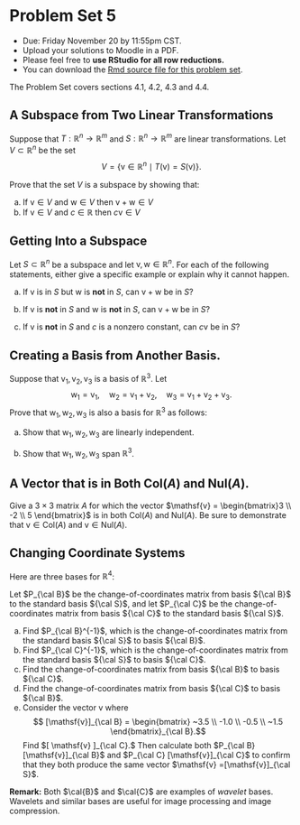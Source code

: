 
# Problem Set 5

* Due: Friday November 20 by 11:55pm CST. 
* Upload your solutions to Moodle in a PDF. 
* Please feel free to **use RStudio for all row reductions.**
* You can download the [Rmd source file  for this problem set](https://github.com/mathbeveridge/math236_f20/blob/main/PS5-problem-set-5.Rmd).


The Problem Set covers sections 4.1, 4.2, 4.3 and 4.4. 







## A Subspace from Two Linear Transformations

Suppose  that $T: \mathbb{R}^n \to \mathbb{R}^m$ and  $S: \mathbb{R}^n \to \mathbb{R}^m$ are linear transformations. 
 Let $V  \subset  \mathbb{R}^n$ be  the set 
$$
V = \{ \mathsf{v}  \in \mathbb{R}^n\mid T(\mathsf{v})  = S(\mathsf{v}) \}.
$$

Prove that the set $V$ is a subspace by showing that:

a. If $\mathsf{v} \in V$ and $\mathsf{w} \in V$ then  $\mathsf{v}+\mathsf{w} \in V$
b. If $\mathsf{v} \in V$ and $c \in \mathbb{R}$ then  $c \mathsf{v} \in V$





## Getting Into a Subspace

Let $S \subset \mathbb{R}^n$ be a subspace and let $\mathsf{v}, \mathsf{w} \in \mathbb{R}^n$. For  each of the following statements, either give  a specific example  or explain why it cannot happen.


a. If $\mathsf{v}$ is in $S$ but  $\mathsf{w}$ is **not** in $S$, can  $\mathsf{v} + \mathsf{w}$ be in $S$?  

b. If $\mathsf{v}$ is **not** in $S$ and  $\mathsf{w}$ is **not** in $S$, can  $\mathsf{v} + \mathsf{w}$ be in $S$? 

c. If $\mathsf{v}$ is **not** in  $S$ and $c$ is a  nonzero constant, can $c\mathsf{v}$ be  in $S$?



## Creating a Basis from  Another Basis.

Suppose that $\mathsf{v}_1, \mathsf{v}_2, \mathsf{v}_3$ is a basis of $\mathbb{R}^3$. Let
$$
\mathsf{w}_1 = \mathsf{v}_1, \quad \mathsf{w}_2 = \mathsf{v}_1 +  \mathsf{v}_2, \quad  \mathsf{w}_3= \mathsf{v}_1 +  \mathsf{v}_2 +  \mathsf{v}_3.
$$
Prove that $\mathsf{w}_1, \mathsf{w}_2, \mathsf{w}_3$ is  also a  basis for $\mathbb{R}^3$ as follows:

a.  Show that $\mathsf{w}_1, \mathsf{w}_2, \mathsf{w}_3$ are linearly independent.

b. Show that $\mathsf{w}_1, \mathsf{w}_2, \mathsf{w}_3$ span  $\mathbb{R}^3$.



## A Vector that is in Both $\mathrm{Col}(A)$ and $\mathrm{Nul}(A)$.

Give a $3 \times 3$ matrix $A$ for which the vector $\mathsf{v} = \begin{bmatrix}3 \\ -2 \\ 5   \end{bmatrix}$ is in both $\mathrm{Col}(A)$ and $\mathrm{Nul}(A)$. Be sure to demonstrate that $\mathsf{v} \in \mathrm{Col}(A)$ and $\mathsf{v} \in \mathrm{Nul}(A)$.



## Changing Coordinate Systems

Here are three  bases for $\mathbb{R}^4$:


\begin{align}
{\cal S}  &= \left\{
\begin{bmatrix}
1 \\ 0 \\ 0 \\ 0
\end{bmatrix},
\quad
\begin{bmatrix}
0 \\ 1 \\ 0 \\ 0
\end{bmatrix},
\quad
\begin{bmatrix}
0 \\0 \\ 1 \\ 0
\end{bmatrix},
\quad
\begin{bmatrix}
0 \\ 0 \\ 0 \\ 1
\end{bmatrix}
\right\},
\\
\\
{\cal B}  &= \left\{
\begin{bmatrix}
1 \\ 1 \\ 1 \\ 1
\end{bmatrix},
\quad
\begin{bmatrix}
1 \\ 1 \\ -1~ \\ -1~
\end{bmatrix},
\quad
\begin{bmatrix}
1 \\ -1~ \\ 0 \\ 0
\end{bmatrix},
\quad
\begin{bmatrix}
0 \\ 0 \\ 1 \\ -1~
\end{bmatrix}
\right\},
\\
\\
{\cal C}  &= \left\{
\begin{bmatrix}
1 \\ 1 \\ 1 \\ 0
\end{bmatrix},
\quad
\begin{bmatrix}
1 \\ 1 \\ -1~ \\ 0
\end{bmatrix},
\quad
\begin{bmatrix}
1 \\ -1~ \\ 0 \\ 1
\end{bmatrix},
\quad
\begin{bmatrix}
1 \\ -1~ \\ 0 \\ -1~
\end{bmatrix}
\right\}.
\end{align}

Let $P_{\cal B}$ be the change-of-coordinates matrix from basis ${\cal B}$ to the standard basis ${\cal S}$, and let 
$P_{\cal C}$ be the change-of-coordinates matrix from basis ${\cal C}$ to the standard basis ${\cal S}$.


a.  Find $P_{\cal B}^{-1}$, which is the change-of-coordinates matrix from the standard basis ${\cal S}$ to basis ${\cal B}$.
b.  Find $P_{\cal C}^{-1}$, which is the change-of-coordinates matrix from the standard basis ${\cal S}$ to basis ${\cal C}$.
c. Find the change-of-coordinates matrix from  basis ${\cal B}$ to basis ${\cal C}$.
d. Find the change-of-coordinates matrix from  basis ${\cal C}$ to basis ${\cal B}$.
d. Consider  the vector $\mathsf{v}$ where
$$ [\mathsf{v}]_{\cal B} =  \begin{bmatrix}  ~3.5 \\ -1.0 \\ -0.5 \\ ~1.5 \end{bmatrix}_{\cal B}.$$
    Find $[ \mathsf{v} ]_{\cal C}.$ Then calculate both $P_{\cal B} [\mathsf{v}]_{\cal B}$ and $P_{\cal C} [\mathsf{v}]_{\cal C}$ to confirm that they both produce the  same vector $\mathsf{v} =[\mathsf{v}]_{\cal S}$.



**Remark:** Both $\cal{B}$ and $\cal{C}$ are examples of *wavelet* bases. Wavelets and similar bases are useful for image processing and image compression.
